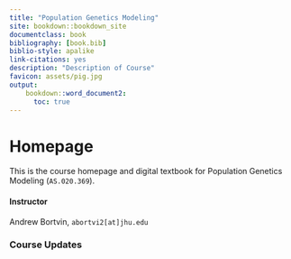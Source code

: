 ```yaml
---
title: "Population Genetics Modeling"
site: bookdown::bookdown_site
documentclass: book
bibliography: [book.bib]
biblio-style: apalike
link-citations: yes
description: "Description of Course"
favicon: assets/pig.jpg
output:
    bookdown::word_document2:
      toc: true
---
```


# Homepage 

This is the course homepage and digital textbook for Population Genetics Modeling (`AS.020.369`).

#### Instructor

Andrew Bortvin, `abortvi2[at]jhu.edu`

### Course Updates

